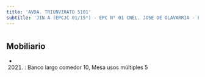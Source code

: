 ```yaml
---
title: 'AVDA. TRIUNVIRATO 5101'
subtitle: 'JIN A (EPCJC 01/15°) - EPC N° 01 CNEL. JOSE DE OLAVARRIA - ESC. DE MUSICA N° 09'
---
```


#


## Mobiliario

*  (2021) : Banco largo comedor 10, Mesa usos múltiples 5 



